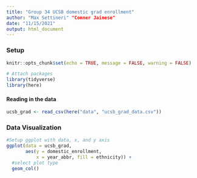 ```yaml
---
title: "Group 34 UCSB domestic grad enrollment"
author: "Max Settineri" "Conner Jainese"
date: "11/15/2021"
output: html_document
---
```


### Setup
```r
knitr::opts_chunk$set(echo = TRUE, message = FALSE, warning = FALSE)

# Attach packages
library(tidyverse)
library(here)
```

#### Reading in the data
```r
ucsb_grad <- read_csv(here("data", "ucsb_grad_data.csv"))
```

### Data Visualization
```r
#Setup ggplot with data, x, and y axis
ggplot(data = ucsb_grad, 
       aes(y = domestic_enrollment, 
           x = year_abbr, fill = ethnicity)) +
  #select plot type
  geom_col()
```



